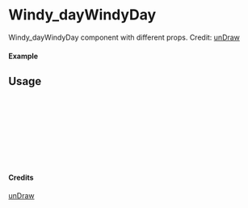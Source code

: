 
<Meta of={Windy_dayWindyDay} title="unDraw/Windy_dayWindyDay" />

# Windy_dayWindyDay

Windy_dayWindyDay component with different props.
Credit: [unDraw](https://undraw.co/illustrations)

#### Example

<Canvas of={Windy_dayWindyDay.Primary} />

## Usage

```ts
import { Windy_dayWindyDay } from "yadl-ui";

const Example = () => {
  return (
      <Windy_dayWindyDay />
  );
};

export default Example;
```

#### Credits
[unDraw](https://undraw.co/illustrations)
